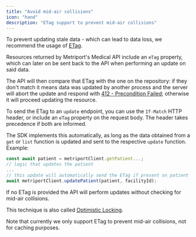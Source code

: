 ```yaml
---
title: "Avoid mid-air collisions"
icon: "hand"
description: "ETag support to prevent mid-air collisions"
---
```


To prevent updating stale data - which can lead to data loss, we recommend the usage of
[ETag](https://developer.mozilla.org/en-US/docs/Web/HTTP/Headers/ETag).

Resources returned by Metriport's Medical API include an `eTag` property, which can later on be sent back to the API
when performing an update on said data.

The API will then compare that ETag with the one on the repository: if they don't
match it means data was updated by another process and the server will abort the update and respond with
[412 - Precondition Failed](https://developer.mozilla.org/en-US/docs/Web/HTTP/Status/412); otherwise it will proceed
updating the resource.

To send the ETag to an `update` endpoint, you can use the `If-Match` HTTP header, or include an `eTag` property
on the request body. The header takes precedence if both are informed.

The SDK implements this automatically, as long as the data obtained from a `get` or `list` function is updated and sent to
the respective `update` function. Example:

```typescript
const await patient = metriportClient.getPatient...;
// logic that updates the patient
...
// this update will automatically send the ETag if present on patient
await metriportClient.updatePatient(patient, facilityId);
```

If no ETag is provided the API will perform updates without checking for mid-air collisions.

This technique is also called
[Optimistic Locking](https://en.wikipedia.org/wiki/Optimistic_concurrency_control#Web_usage).

Note that currently we only support ETag to prevent mid-air collisions, not for caching purposes.
